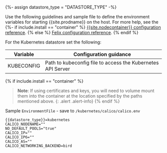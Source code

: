 
{%- assign datastore_type = "DATASTORE_TYPE" -%}

Use the following guidelines and sample file to define the environment variables for starting {{site.prodname}} on the host. For more help, see the 
{%- if include.install == "container" %}
 [{{site.nodecontainer}} configuration reference]({{site.baseurl}}/reference/node/configuration).
{% else %}
 [Felix configuration reference]({{site.baseurl}}/reference/felix/configuration).
{% endif %}

For the Kubernetes datastore set the following:

| Variable | Configuration guidance |
|----------|------------------------|
| KUBECONFIG | Path to kubeconfig file to access the Kubernetes API Server |

{% if include.install == "container" %}
> **Note**: If using certificates and keys, you will need to volume mount them into the container at the location specified by the paths mentioned above.
{: .alert .alert-info}
{% endif %}

Sample `EnvironmentFile` - save to `/kubernetes/calico/calico.env`

```shell
{{datastore_type}}=kubernetes
CALICO_NODENAME=""
NO_DEFAULT_POOLS="true"
CALICO_IP=""
CALICO_IP6=""
CALICO_AS=""
CALICO_NETWORKING_BACKEND=bird
```
